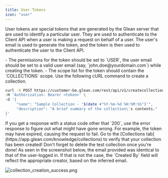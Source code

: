 ```yaml
---
title: User Tokens
icon: "user"
---
```


User tokens are special tokens that are generated by the Glean server that are used to identify a particular user. They are used to authenticate to the Client API when a user is making a request on behalf of a user. The user's email is used to generate the token, and the token is then used to authenticate the user to the Client API.

<Steps>

<Step title="Ensuring accurate token information">
- The permissions for the token should be set to `USER`, the user email should be set to a valid user email (say, `john.doe@yourdomain.com`) while creating the token.
- The scope list for the token should contain the `COLLECTIONS` scope.
</Step>

<Step title="Making the request">
Use the following cURL command to create a collection.

```bash cURL
curl -X POST https://customer-be.glean.com/rest/api/v1/createcollection \
-H 'Authorization: Bearer <token>' \
-d '{
     "name": "Sample Collection - '$(date +"%Y-%m-%d %H:%M:%S")'",
     "description": "A brief summary of the collection\'s contents."
}'
```

<Warning>
If you get a response with a status code other that `200`, use the error response to figure out what might have gone wrong. For example, the token may have expired, causing the request to fail.
</Warning>
</Step>

<Step title="Verifying the collection">
Go to the [Collections tab](https://app.glean.com/knowledge/collections) to verify that your collection has been created! Don't forget to delete the test collection once you're done!

<Tip>
As seen in the screenshot below, the email provided was identical to that of the user-logged in. If that is not the case, the `Created By` field will reflect the appropriate creator, based on the inferred email.
</Tip>

![collection_creation_success.png](https://user-images.githubusercontent.com/109058340/233598765-7982662c-e4cf-4727-ae06-92fc1b041ab4.png)
</Step>
</Steps>
